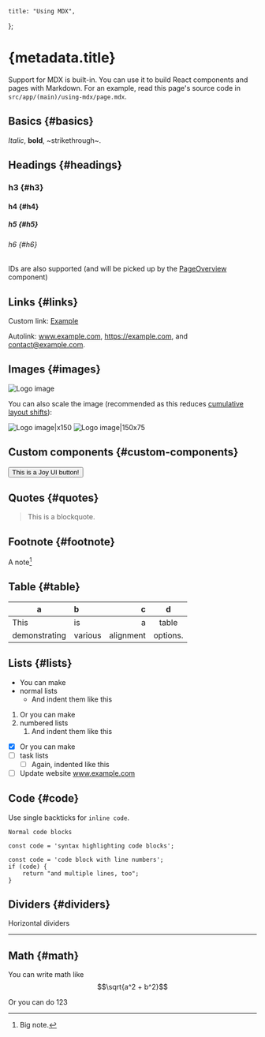     title: "Using MDX",
};


# {metadata.title}

Support for MDX is built-in. You can use it to build React components and pages with Markdown. For an example, read this page's source code in `src/app/(main)/using-mdx/page.mdx`.

## Basics \{#basics}
*Italic*, **bold**, ~strikethrough~.

## Headings \{#headings}
### h3 \{#h3}
#### h4 \{#h4}
##### h5 \{#h5}
###### h6 \{#h6}

IDs are also supported (and will be picked up by the [PageOverview](/components/page-overview) component)

## Links \{#links}
Custom link: [Example](https://www.example.com)

Autolink: www.example.com, https://example.com, and contact@example.com.

## Images \{#images}
![Logo image](/logo.png)

You can also scale the image (recommended as this reduces [cumulative layout shifts](https://web.dev/articles/cls)):

![Logo image|x150](/logo.png) ![Logo image|150x75](/logo.png)

## Custom components \{#custom-components}
<Button color="primary" variant="outlined">This is a Joy UI button!</Button>

## Quotes \{#quotes}
> This is a blockquote.

## Footnote \{#footnote}

A note[^1]

[^1]: Big note.

## Table \{#table}

| a | b  |  c |  d  |
| - | :- | -: | :-: |
| This | is | a |  table  |
| demonstrating | various | alignment | options. |

## Lists \{#lists}

- You can make
- normal lists
    - And indent them like this

1. Or you can make
2. numbered lists
    1. And indent them like this

- [x] Or you can make
- [ ] task lists
    - [ ] Again, indented like this
- [ ] Update website www.example.com

## Code \{#code}
Use single backticks for `inline code`.

```
Normal code blocks
```

```tsx
const code = 'syntax highlighting code blocks';
```

```#tsx
const code = 'code block with line numbers';
if (code) {
    return "and multiple lines, too";
}
```

## Dividers \{#dividers}

Horizontal dividers

---

## Math \{#math}

You can write math like $$\sqrt{a^2 + b^2}$$

Or you can do $123$
